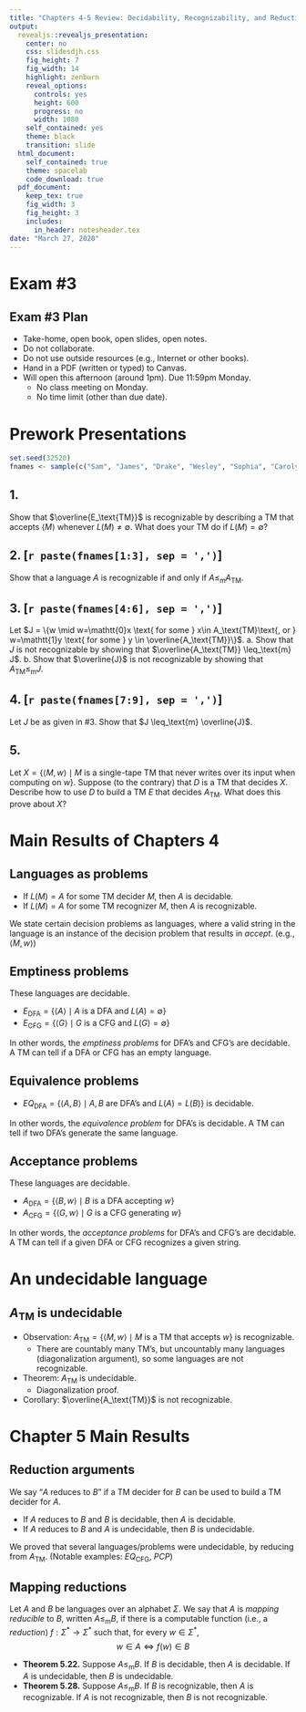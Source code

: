 ```yaml
---
title: "Chapters 4-5 Review: Decidability, Recognizability, and Reduction"
output:
  revealjs::revealjs_presentation:
    center: no
    css: slidesdjh.css
    fig_height: 7
    fig_width: 14
    highlight: zenburn
    reveal_options:
      controls: yes
      height: 600
      progress: no
      width: 1080
    self_contained: yes
    theme: black
    transition: slide
  html_document:
    self_contained: true
    theme: spacelab
    code_download: true
  pdf_document:
    keep_tex: true
    fig_width: 3
    fig_height: 3
    includes:
      in_header: notesheader.tex
date: "March 27, 2020"
---
```


# Exam #3

## Exam #3 Plan

- Take-home, open book, open slides, open notes.
- Do not collaborate.
- Do not use outside resources (e.g., Internet or other books).
- Hand in a PDF (written or typed) to Canvas.
- Will open this afternoon (around 1pm). Due 11:59pm Monday.
    - No class meeting on Monday.
    - No time limit (other than due date).

# Prework Presentations

```r
set.seed(32520)
fnames <- sample(c("Sam", "James", "Drake", "Wesley", "Sophia", "Carolyn", "Trevor", "Tristan", "Ryley"))
```

## 1. 

Show that $\overline{E_\text{TM}}$ is recognizable by describing a TM that accepts $\langle M \rangle$ whenever $L(M) \neq \emptyset$. What does your TM do if $L(M) = \emptyset$?

## 2. [`r paste(fnames[1:3], sep = ',')`] 

Show that a language $A$ is recognizable if and only if $A \leq_\text{m} A_\text{TM}$.

## 3. [`r paste(fnames[4:6], sep = ',')`] 

Let $J = \{w \mid w=\mathtt{0}x \text{ for some } x\in A_\text{TM}\text{, or } w=\mathtt{1}y \text{ for some } y \in \overline{A_\text{TM}}\}$.
    a. Show that $J$ is not recognizable by showing that $\overline{A_\text{TM}} \leq_\text{m} J$. 
    b. Show that $\overline{J}$ is not recognizable by showing that $A_\text{TM} \leq_\text{m} J$. 

## 4. [`r paste(fnames[7:9], sep = ',')`] 

Let $J$ be as given in #3. Show that $J \leq_\text{m} \overline{J}$.

## 5. 

Let $X = \{\langle M, w\rangle \mid M \text{ is a single-tape TM that never writes over its input when computing on }w\}$. Suppose (to the contrary) that $D$ is a TM that decides $X$. Describe how to use $D$ to build a TM $E$ that decides $A_\text{TM}$. What does this prove about $X$? 

# Main Results of Chapters 4

## Languages as problems

- If $L(M) = A$ for some TM decider $M$, then $A$ is decidable.
- If $L(M) = A$ for some TM recognizer $M$, then $A$ is recognizable.

We state certain decision problems as languages, where a valid string in the language is an instance of the decision problem that results in *accept*. (e.g., $\langle M, w\rangle$)

## Emptiness problems

These languages are decidable. 

- $E_\text{DFA} = \{\langle A\rangle \mid A \text{ is a DFA and } L(A) = \emptyset\}$
- $E_\text{CFG} = \{ \langle G \rangle \mid G \text{ is a CFG and } L(G) = \emptyset \}$

In other words, the *emptiness problems* for DFA's and CFG's are decidable. A TM can tell if a DFA or CFG has an empty language.

## Equivalence problems

- $EQ_\text{DFA} = \{\langle A, B\rangle \mid A,B \text{ are DFA's and } L(A) = L(B)\}$ is decidable.

In other words, the *equivalence problem* for DFA's is decidable. A TM can tell if two DFA's generate the same language.

## Acceptance problems

These languages are decidable. 

- $A_\text{DFA} = \{\langle B,w \rangle \mid B\text{ is a DFA accepting } w \}$
- $A_\text{CFG} =  \{\langle G, w\rangle \mid G \text{ is a CFG generating } w\}$

In other words, the *acceptance problems* for DFA's and CFG's are decidable. A TM can tell if a given DFA or CFG recognizes a given string.

# An undecidable language

## $A_\text{TM}$ is undecidable

- Observation: $A_\text{TM} = \{ \langle M, w\rangle \mid M \text{ is a TM that accepts } w\}$ is recognizable.
    - There are countably many TM's, but uncountably many languages (diagonalization argument), so some languages are not recognizable.
- Theorem: $A_\text{TM}$ is undecidable.
    - Diagonalization proof.
- Corollary: $\overline{A_\text{TM}}$ is not recognizable.

# Chapter 5 Main Results

## Reduction arguments

We say "$A$ reduces to $B$" if a TM decider for $B$ can be used to build a TM decider for $A$.

- If $A$ reduces to $B$ and $B$ is decidable, then $A$ is decidable.
- If $A$ reduces to $B$ and $A$ is undecidable, then $B$ is undecidable.

We proved that several languages/problems were undecidable, by reducing from $A_\text{TM}$. (Notable examples: $\mathit{EQ}_\text{CFG}$, $PCP$)

## Mapping reductions

Let $A$ and $B$ be languages over an alphabet $\Sigma$. We say that $A$ is *mapping reducible* to $B$, written $A \leq_\text{m} B$, if there is a computable function (i.e., a *reduction*) $f:\Sigma^\ast \longrightarrow \Sigma^\ast$ such that, for every $w \in \Sigma^\ast$, 
$$
w \in A \Longleftrightarrow f(w) \in B
$$

-  **Theorem 5.22.** Suppose $A \leq_\text{m} B$. If $B$ is decidable, then $A$ is decidable. If $A$ is undecidable, then $B$ is undecidable.
-  **Theorem 5.28.** Suppose $A \leq_\text{m} B$. If $B$ is recognizable, then $A$ is recognizable. If $A$ is not recognizable, then $B$ is not recognizable.

